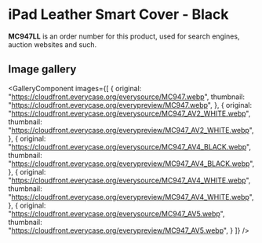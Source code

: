
# iPad Leather Smart Cover - Black

<Callout type='info' emoji='👉🏻'>**MC947LL** is an order number for this product, used for search engines, auction websites and such.</Callout>

## Image gallery

<GalleryComponent
    images={[
      {
        original: "https://cloudfront.everycase.org/everysource/MC947.webp",
        thumbnail: "https://cloudfront.everycase.org/everypreview/MC947.webp",
      },
      {
        original: "https://cloudfront.everycase.org/everysource/MC947_AV2_WHITE.webp",
        thumbnail: "https://cloudfront.everycase.org/everypreview/MC947_AV2_WHITE.webp",
      },
      {
        original: "https://cloudfront.everycase.org/everysource/MC947_AV4_BLACK.webp",
        thumbnail: "https://cloudfront.everycase.org/everypreview/MC947_AV4_BLACK.webp",
      },
      {
        original: "https://cloudfront.everycase.org/everysource/MC947_AV4_WHITE.webp",
        thumbnail: "https://cloudfront.everycase.org/everypreview/MC947_AV4_WHITE.webp",
      },
      {
        original: "https://cloudfront.everycase.org/everysource/MC947_AV5.webp",
        thumbnail: "https://cloudfront.everycase.org/everypreview/MC947_AV5.webp",
      }
    ]}
  />
